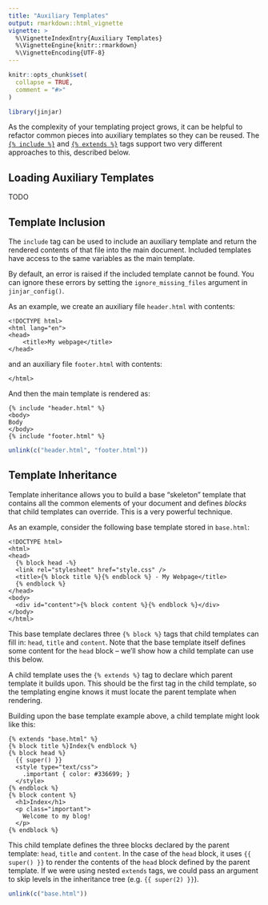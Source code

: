 ```yaml
---
title: "Auxiliary Templates"
output: rmarkdown::html_vignette
vignette: >
  %\VignetteIndexEntry{Auxiliary Templates}
  %\VignetteEngine{knitr::rmarkdown}
  %\VignetteEncoding{UTF-8}
---
```


```r
knitr::opts_chunk$set(
  collapse = TRUE,
  comment = "#>"
)
```

```r
library(jinjar)
```

As the complexity of your templating project grows, it can be helpful to refactor common pieces into auxiliary templates so they can be reused.
The [`{% include %}`](#include) and [`{% extends %}`](#extends) tags support two very different approaches to this, described below.


## Loading Auxiliary Templates

TODO


## Template Inclusion {#include}

The `include` tag can be used to include an auxiliary template and return the rendered contents of that file into the main document.
Included templates have access to the same variables as the main template.

By default, an error is raised if the included template cannot be found.
You can ignore these errors by setting the `ignore_missing_files` argument in `jinjar_config()`.

As an example, we create an auxiliary file `header.html` with contents:

```cat
<!DOCTYPE html>
<html lang="en">
<head>
    <title>My webpage</title>
</head>
```

and an auxiliary file `footer.html` with contents:

```cat
</html>
```

And then the main template is rendered as:

```jinjar
{% include "header.html" %}
<body>
Body
</body>
{% include "footer.html" %}
```

```r
unlink(c("header.html", "footer.html"))
```


## Template Inheritance {#extends}

Template inheritance allows you to build a base "skeleton" template that contains all the common elements of your document and defines _blocks_ that child templates can override.
This is a very powerful technique.

As an example, consider the following base template stored in `base.html`:

```cat
<!DOCTYPE html>
<html>
<head>
  {% block head -%}
  <link rel="stylesheet" href="style.css" />
  <title>{% block title %}{% endblock %} - My Webpage</title>
  {% endblock %}
</head>
<body>
  <div id="content">{% block content %}{% endblock %}</div>
</body>
</html>
```

This base template declares three `{% block %}` tags that child templates can fill in: `head`, `title` and `content`.
Note that the base template itself defines some content for the `head` block -- we'll show how a child template can use this below.

A child template uses the `{% extends %}` tag to declare which parent template it builds upon.
This should be the first tag in the child template, so the templating engine knows it must locate the parent template when rendering.

Building upon the base template example above, a child template might look like this:

```jinjar
{% extends "base.html" %}
{% block title %}Index{% endblock %}
{% block head %}
  {{ super() }}
  <style type="text/css">
    .important { color: #336699; }
  </style>
{% endblock %}
{% block content %}
  <h1>Index</h1>
  <p class="important">
    Welcome to my blog!
  </p>
{% endblock %}
```

This child template defines the three blocks declared by the parent template: `head`, `title` and `content`.
In the case of the `head` block, it uses `{{ super() }}` to render the contents of the `head` block defined by the parent template.
If we were using nested `extends` tags, we could pass an argument to skip levels in the inheritance tree (e.g. `{{ super(2) }}`).

```r
unlink(c("base.html"))
```
